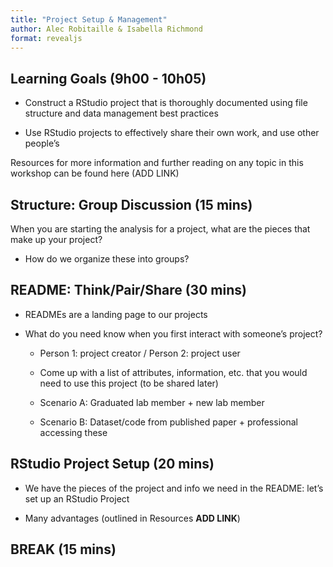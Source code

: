 ```yaml
---
title: "Project Setup & Management"
author: Alec Robitaille & Isabella Richmond
format: revealjs
---
```


## Learning Goals (9h00 - 10h05)

-   Construct a RStudio project that is thoroughly documented using file structure and data management best practices

-   Use RStudio projects to effectively share their own work, and use other people's

::: callout-tip
Resources for more information and further reading on any topic in this workshop can be found here (ADD LINK)
:::

## Structure: Group Discussion (15 mins)

When you are starting the analysis for a project, what are the pieces that make up your project?

-   How do we organize these into groups?

## README: Think/Pair/Share (30 mins)

-   READMEs are a landing page to our projects

-   What do you need know when you first interact with someone's project?

    -   Person 1: project creator / Person 2: project user

    -   Come up with a list of attributes, information, etc. that you would need to use this project (to be shared later)

    -   Scenario A: Graduated lab member + new lab member

    -   Scenario B: Dataset/code from published paper + professional accessing these

## RStudio Project Setup (20 mins)

-   We have the pieces of the project and info we need in the README: let's set up an RStudio Project

-   Many advantages (outlined in Resources **ADD LINK**)

## BREAK (15 mins) 
